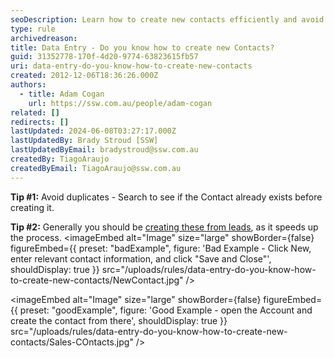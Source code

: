 ```yaml
---
seoDescription: Learn how to create new contacts efficiently and avoid duplicates by searching for existing contacts before creating a new one.
type: rule
archivedreason:
title: Data Entry - Do you know how to create new Contacts?
guid: 31352778-170f-4d20-9774-63823615fb57
uri: data-entry-do-you-know-how-to-create-new-contacts
created: 2012-12-06T18:36:26.000Z
authors:
  - title: Adam Cogan
    url: https://ssw.com.au/people/adam-cogan
related: []
redirects: []
lastUpdated: 2024-06-08T03:27:17.000Z
lastUpdatedBy: Brady Stroud [SSW]
lastUpdatedByEmail: bradystroud@ssw.com.au
createdBy: TiagoAraujo
createdByEmail: TiagoAraujo@ssw.com.au
---
```


**Tip #1:** Avoid duplicates - Search to see if the Contact already exists before creating it.

**Tip #2:** Generally you should be [creating these from leads](/data-entry-do-you-know-the-quick-way-to-create-a-contact-account-and-opportunity-in-1-go), as it speeds up the process.
<imageEmbed
  alt="Image"
  size="large"
  showBorder={false}
  figureEmbed={{
    preset: "badExample",
    figure: 'Bad Example - Click New, enter relevant contact information, and click "Save and Close"',
    shouldDisplay: true
  }}
  src="/uploads/rules/data-entry-do-you-know-how-to-create-new-contacts/NewContact.jpg"
/>

<imageEmbed
  alt="Image"
  size="large"
  showBorder={false}
  figureEmbed={{
    preset: "goodExample",
    figure: 'Good Example - open the Account and create the contact from there',
    shouldDisplay: true
  }}
  src="/uploads/rules/data-entry-do-you-know-how-to-create-new-contacts/Sales-COntacts.jpg"
/>
